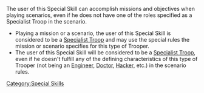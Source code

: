 {{section-special-skills}}


The user of this Special Skill can accomplish missions and objectives when playing scenarios, even if he does not have one of the roles specified as a Specialist Troop in the scenario. 

{{skillbox |black| SPECIALIST OPERATIVE | AUTOMATIC SKILL }}
{{skill-label | Optional }}
{{effects}}
* Playing a mission or a scenario, the user of this Special Skill is considered to be a [[Specialist Troop]] and may use the special rules the mission or scenario specifies for this type of Trooper. 
* The user of this Special Skill will be considered to be a [[Specialist Troop]], even if he doesn't fulfill any of the defining characteristics of this type of Trooper (not being an [[Engineer]], [[Doctor]], [[Hacker]], etc.) in the scenario rules. 




[[Category:Special Skills]]